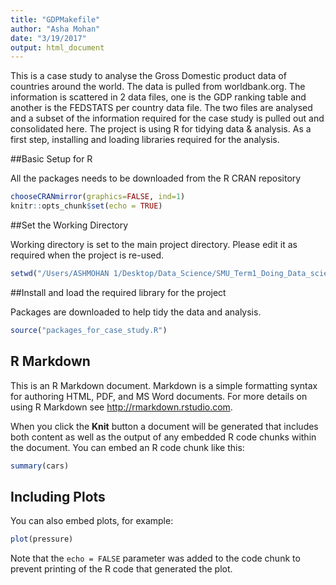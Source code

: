 ```yaml
---
title: "GDPMakefile"
author: "Asha Mohan"
date: "3/19/2017"
output: html_document
---
```

This is a case study to analyse the Gross Domestic product data of countries around the world. The data
is pulled from worldbank.org. The information is scattered in 2 data files, one is the GDP ranking table and another is the FEDSTATS per country data file. The two files are analysed and a subset of the information required for the case study is pulled out and consolidated here. The project is using R for 
tidying data & analysis. As a first step, installing and loading libraries required for the analysis.

##Basic Setup for R

All the packages needs to be downloaded from the R CRAN repository

```r
chooseCRANmirror(graphics=FALSE, ind=1)
knitr::opts_chunk$set(echo = TRUE)
```

##Set the Working Directory

Working directory is set to the main project directory. Please edit it as required when the project is 
re-used.

```r
setwd("/Users/ASHMOHAN 1/Desktop/Data_Science/SMU_Term1_Doing_Data_science/Project_2_caseStudy/Case_Study_1")
```

##Install and load the required library for the project

Packages are downloaded to help tidy the data and analysis.
```r
source("packages_for_case_study.R")
```


## R Markdown

This is an R Markdown document. Markdown is a simple formatting syntax for authoring HTML, PDF, and MS Word documents. For more details on using R Markdown see <http://rmarkdown.rstudio.com>.

When you click the **Knit** button a document will be generated that includes both content as well as the output of any embedded R code chunks within the document. You can embed an R code chunk like this:

```r
summary(cars)
```

## Including Plots

You can also embed plots, for example:

```r
plot(pressure)
```

Note that the `echo = FALSE` parameter was added to the code chunk to prevent printing of the R code that generated the plot.
